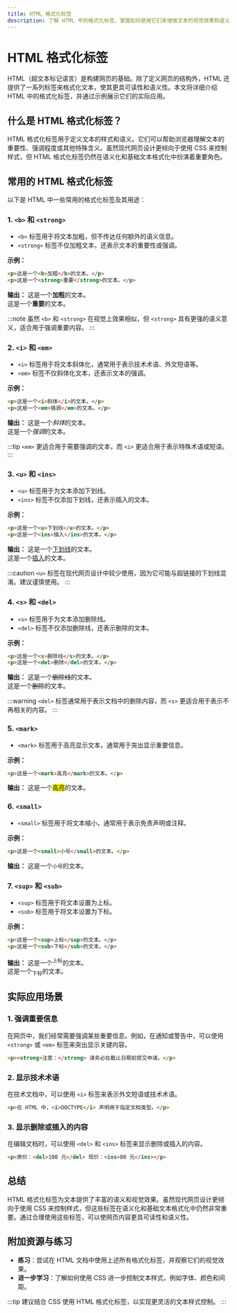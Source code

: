 ```yaml
---
title: HTML 格式化标签
description: 了解 HTML 中的格式化标签，掌握如何使用它们来增强文本的视觉效果和语义表达。
---
```


# HTML 格式化标签

HTML（超文本标记语言）是构建网页的基础。除了定义网页的结构外，HTML 还提供了一系列标签来格式化文本，使其更具可读性和语义性。本文将详细介绍 HTML 中的格式化标签，并通过示例展示它们的实际应用。

## 什么是 HTML 格式化标签？

HTML 格式化标签用于定义文本的样式和语义。它们可以帮助浏览器理解文本的重要性、强调程度或其他特殊含义。虽然现代网页设计更倾向于使用 CSS 来控制样式，但 HTML 格式化标签仍然在语义化和基础文本格式化中扮演着重要角色。

## 常用的 HTML 格式化标签

以下是 HTML 中一些常用的格式化标签及其用途：

### 1. `<b>` 和 `<strong>`
- `<b>` 标签用于将文本加粗，但不传达任何额外的语义信息。
- `<strong>` 标签不仅加粗文本，还表示文本的重要性或强调。

**示例：**
```html
<p>这是一个<b>加粗</b>的文本。</p>
<p>这是一个<strong>重要</strong>的文本。</p>
```

**输出：**
这是一个**加粗**的文本。<br />
这是一个**重要**的文本。

:::note
虽然 `<b>` 和 `<strong>` 在视觉上效果相似，但 `<strong>` 具有更强的语义意义，适合用于强调重要内容。
:::

### 2. `<i>` 和 `<em>`
- `<i>` 标签用于将文本斜体化，通常用于表示技术术语、外文短语等。
- `<em>` 标签不仅斜体化文本，还表示文本的强调。

**示例：**
```html
<p>这是一个<i>斜体</i>的文本。</p>
<p>这是一个<em>强调</em>的文本。</p>
```

**输出：**
这是一个*斜体*的文本。<br />
这是一个*强调*的文本。

:::tip
`<em>` 更适合用于需要强调的文本，而 `<i>` 更适合用于表示特殊术语或短语。
:::

### 3. `<u>` 和 `<ins>`
- `<u>` 标签用于为文本添加下划线。
- `<ins>` 标签不仅添加下划线，还表示插入的文本。

**示例：**
```html
<p>这是一个<u>下划线</u>的文本。</p>
<p>这是一个<ins>插入</ins>的文本。</p>
```

**输出：**
这是一个<u>下划线</u>的文本。<br />
这是一个<ins>插入</ins>的文本。

:::caution
`<u>` 标签在现代网页设计中较少使用，因为它可能与超链接的下划线混淆。建议谨慎使用。
:::

### 4. `<s>` 和 `<del>`
- `<s>` 标签用于为文本添加删除线。
- `<del>` 标签不仅添加删除线，还表示删除的文本。

**示例：**
```html
<p>这是一个<s>删除线</s>的文本。</p>
<p>这是一个<del>删除</del>的文本。</p>
```

**输出：**
这是一个<s>删除线</s>的文本。<br />
这是一个<del>删除</del>的文本。

:::warning
`<del>` 标签通常用于表示文档中的删除内容，而 `<s>` 更适合用于表示不再相关的内容。
:::

### 5. `<mark>`
- `<mark>` 标签用于高亮显示文本，通常用于突出显示重要信息。

**示例：**
```html
<p>这是一个<mark>高亮</mark>的文本。</p>
```

**输出：**
这是一个<mark>高亮</mark>的文本。

### 6. `<small>`
- `<small>` 标签用于将文本缩小，通常用于表示免责声明或注释。

**示例：**
```html
<p>这是一个<small>小号</small>的文本。</p>
```

**输出：**
这是一个<small>小号</small>的文本。

### 7. `<sup>` 和 `<sub>`
- `<sup>` 标签用于将文本设置为上标。
- `<sub>` 标签用于将文本设置为下标。

**示例：**
```html
<p>这是一个<sup>上标</sup>的文本。</p>
<p>这是一个<sub>下标</sub>的文本。</p>
```

**输出：**
这是一个<sup>上标</sup>的文本。<br />
这是一个<sub>下标</sub>的文本。

## 实际应用场景

### 1. 强调重要信息
在网页中，我们经常需要强调某些重要信息。例如，在通知或警告中，可以使用 `<strong>` 或 `<em>` 标签来突出显示关键内容。

```html
<p><strong>注意：</strong> 请务必在截止日期前提交申请。</p>
```

### 2. 显示技术术语
在技术文档中，可以使用 `<i>` 标签来表示外文短语或技术术语。

```html
<p>在 HTML 中，<i>DOCTYPE</i> 声明用于指定文档类型。</p>
```

### 3. 显示删除或插入的内容
在编辑文档时，可以使用 `<del>` 和 `<ins>` 标签来显示删除或插入的内容。

```html
<p>原价：<del>100 元</del> 现价：<ins>80 元</ins></p>
```

## 总结

HTML 格式化标签为文本提供了丰富的语义和视觉效果。虽然现代网页设计更倾向于使用 CSS 来控制样式，但这些标签在语义化和基础文本格式化中仍然非常重要。通过合理使用这些标签，可以使网页内容更具可读性和语义性。

## 附加资源与练习

- **练习**：尝试在 HTML 文档中使用上述所有格式化标签，并观察它们的视觉效果。
- **进一步学习**：了解如何使用 CSS 进一步控制文本样式，例如字体、颜色和间距。

:::tip
建议结合 CSS 使用 HTML 格式化标签，以实现更灵活的文本样式控制。
:::